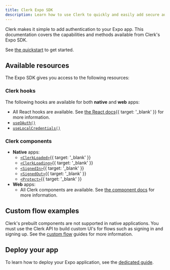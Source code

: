 ```yaml
---
title: Clerk Expo SDK
description: Learn how to use Clerk to quickly and easily add secure authentication and user management to your Expo application.
---
```


Clerk makes it simple to add authentication to your Expo app. This documentation covers the capabilities and methods available from Clerk's Expo SDK.

See [the quickstart](/docs/quickstarts/expo) to get started.

## Available resources

The Expo SDK gives you access to the following resources:

### Clerk hooks

The following hooks are available for both **native** and **web** apps:

- All React hooks are available. See [the React docs](/docs/references/react/overview){{ target: '_blank' }} for more information.
- [`useOAuth()`](/docs/references/expo/use-oauth)
- [`useLocalCredentials()`](/docs/references/expo/use-local-credentials)

### Clerk components

- **Native** apps:
  - [`<ClerkLoaded>`](/docs/components/control/clerk-loaded){{ target: '_blank' }}
  - [`<ClerkLoading>`](/docs/components/control/clerk-loading){{ target: '_blank' }}
  - [`<SignedIn>`](/docs/components/control/signed-in){{ target: '_blank' }}
  - [`<SignedOut>`](/docs/components/control/signed-out){{ target: '_blank' }}
  - [`<Protect>`](/docs/components/protect){{ target: '_blank' }}
- **Web** apps:
  - All Clerk components are available. See [the component docs](/docs/components/overview) for more information.

## Custom flow examples

Clerk's prebuilt components are not supported in native applications. You must use the Clerk API to build custom UI's for flows such as signing in and signing up. See the [custom flow](/docs/custom-flows/overview) guides for more information.

## Deploy your app

To learn how to deploy your Expo application, see the [dedicated guide](/docs/deployments/deploy-expo).
